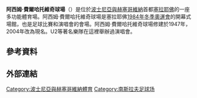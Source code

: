 
{{Infobox stadium
|stadium_name = Koševo體育場
|nickname     = Olimpijski stadion Koševo - Asim Ferhatovic-Hase
|image = Asim Ferhatović Hase Stadium.jpg
|image_size = 250px
|location = Betanija, [[Centar_Municipality,_Sarajevo|Centar]], [[塞拉耶佛|Sarajevo]], [[波斯尼亚和黑塞哥维那|Bosnia and Herzegovina]]
|coordinates  = {{coord|43|52|26|N|18|24|31|E|display=it}}
|broke_ground = 1946
|opened = 1947
|renovated = 1984<br />1996
|expanded = 1984
|closed =
|demolished =
|owner = [[塞拉耶佛|塞拉耶佛]]
|operator = Sarajevo City Council
|surface = Grass
|construction_cost =
|architect =
|former_names = 
|tenants = [[萨拉热窝足球俱乐部|FK 萨拉热窝]]<br>[[波斯尼亞和黑塞哥維那國家足球隊|波斯尼亞和黑塞哥維那]]<br />[[1984年冬季奥林匹克运动会|1984年冬季奥林匹克运动会]]
|seating_capacity = 34,500<ref>http://www.fksarajevo.ba/bs/stadion</ref>
|dimensions = 105 x 68 m (114.8 x 74.4 [[码|yd]])
}}
'''阿西姆·費爾哈托維奇球場'''（{{lang-bs|Olimpijski Stadion Koševo Asim Ferhatović Hase}}）是位於[[波士尼亞與赫塞哥維納|波士尼亞與赫塞哥維納]]首都[[塞拉耶佛|塞拉耶佛]]的一座多功能體育場。阿西姆·費爾哈托維奇球場是塞拉耶佛[[1984年冬季奧運會|1984年冬季奧運會]]的開幕式場館，也是足球比賽和演唱會的會場。阿西姆·費爾哈托維奇球場修建於1947年，2004年改為現名。U2等著名樂隊在這裡舉辦過演唱會。

==參考資料 ==
{{reflist}}
==外部連結 ==
{{Winter Olympic stadia}}

[[Category:波士尼亞與赫塞哥維納體育|Category:波士尼亞與赫塞哥維納體育]]
[[Category:南斯拉夫足球场|Category:南斯拉夫足球场]]